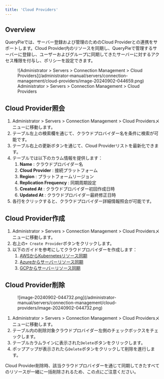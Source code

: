 ```yaml
---
title: 'Cloud Providers'
---
```



## Overview

QueryPieでは、サーバー登録および管理のためのCloud Providerとの連携をサポートします。Cloud Provider内のリソースを同期し、QueryPieで管理するサーバーに登録し、ユーザーおよびグループに同期してきたサーバーに対するアクセス権限を付与し、ポリシーを設定できます。

<figure data-layout="center" data-align="center">
![Administrator &gt; Servers &gt; Connection Management &gt; Cloud Providers](/administrator-manual/servers/connection-management/cloud-providers/image-20240902-044659.png)
<figcaption>
Administrator &gt; Servers &gt; Connection Management &gt; Cloud Providers
</figcaption>
</figure>

## Cloud Provider照会

1. Administrator &gt; Servers &gt; Connection Management &gt; Cloud Providersメニューに移動します。
2. テーブル左上の検索欄を通じて、クラウドプロバイダー名を条件に検索が可能です。
3. テーブル右上の更新ボタンを通じて、Cloud Providerリストを最新化できます。
4. テーブルでは以下のカラム情報を提供します：
    1.  **Name**  : クラウドプロバイダー名
    2.  **Cloud Provider**  : 接続プラットフォーム
    3.  **Region**  : プラットフォームリージョン
    4.  **Replication Frequency** : 同期周期設定
    5.  **Created At**  : クラウドプロバイダー初回作成日時
    6.  **Updated At** : クラウドプロバイダー最終修正日時
5. 各行をクリックすると、クラウドプロバイダー詳細情報照会が可能です。


## Cloud Provider作成

1. Administrator &gt; Servers &gt; Connection Management &gt; Cloud Providersメニューに移動します。
2. 右上の`+ Create Provider`ボタンをクリックします。
3. 以下のガイドを参考にしてクラウドプロバイダーを作成します：
    1. [AWSからKubernetesリソース同期](cloud-providers/synchronizing-server-resources-from-aws)
    2. [Azureからサーバーリソース同期](cloud-providers/synchronizing-server-resources-from-azure)
    3. [GCPからサーバーリソース同期](cloud-providers/synchronizing-server-resources-from-gcp)


## Cloud Provider削除

<figure data-layout="center" data-align="center">
![image-20240902-044732.png](/administrator-manual/servers/connection-management/cloud-providers/image-20240902-044732.png)
</figure>

1. Administrator &gt; Servers &gt; Connection Management &gt; Cloud Providersメニューに移動します。
2. テーブル内の削除対象クラウドプロバイダー左側のチェックボックスをチェックします。
3. テーブルカラムラインに表示された`Delete`ボタンをクリックします。
4. ポップアップが表示されたら`Delete`ボタンをクリックして削除を進行します。

<Callout type="important">
Cloud Provider削除時、該当クラウドプロバイダーを通じて同期してきたすべてのリソースが一緒に一括削除されるため、この点にご注意ください。
</Callout>
